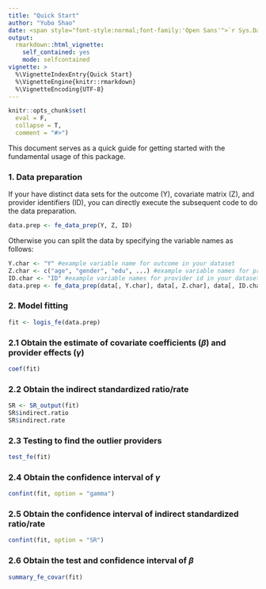---
title: "Quick Start"
author: "Yubo Shao"
date: <span style="font-style:normal;font-family:'Open Sans'">`r Sys.Date()`</span>
output: 
  rmarkdown::html_vignette:
    self_contained: yes
    mode: selfcontained
vignette: >
  %\VignetteIndexEntry{Quick Start}
  %\VignetteEngine{knitr::rmarkdown}
  %\VignetteEncoding{UTF-8}
---

```{r, include = F}
knitr::opts_chunk$set(
  eval = F, 
  collapse = T, 
  comment = "#>")
```


This document serves as a quick guide for getting started with the fundamental usage of this package.

### 1. Data preparation

If your have distinct data sets for the outcome (Y), covariate matrix (Z), and provider identifiers (ID), you can directly execute the subsequent code to do the data preparation.
```{r}
data.prep <- fe_data_prep(Y, Z, ID)
```

Otherwise you can split the data by specifying the variable names as follows:

```{r}
Y.char <- "Y" #example variable name for outcome in your dataset
Z.char <- c("age", "gender", "edu", ...) #example variable names for predictors in your dataset
ID.char <- "ID" #example variable names for provider id in your dataset
data.prep <- fe_data_prep(data[, Y.char], data[, Z.char], data[, ID.char]) # "data" is the name of your dataset
```

### 2. Model fitting

```{r}
fit <- logis_fe(data.prep)
```

### 2.1 Obtain the estimate of covariate coefficients ($\beta$) and provider effects ($\gamma$)
```{r}
coef(fit)
```

### 2.2 Obtain the indirect standardized ratio/rate
```{r}
SR <- SR_output(fit) 
SR$indirect.ratio
SR$indirect.rate
```

### 2.3 Testing to find the outlier providers
```{r}
test_fe(fit)
```

### 2.4 Obtain the confidence interval of $\gamma$

```{r}
confint(fit, option = "gamma")
```

### 2.5 Obtain the confidence interval of indirect standardized ratio/rate
```{r}
confint(fit, option = "SR")
```

### 2.6 Obtain the test and confidence interval of $\beta$
```{r}
summary_fe_covar(fit)
```

